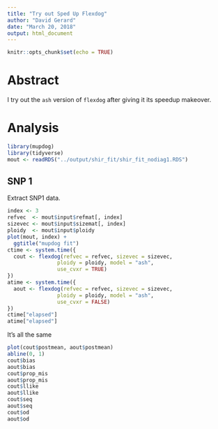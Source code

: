 ```yaml
---
title: "Try out Sped Up Flexdog"
author: "David Gerard"
date: "March 20, 2018"
output: html_document
---
```


```r
knitr::opts_chunk$set(echo = TRUE)
```

# Abstract

I try out the `ash` version of `flexdog` after giving it its speedup makeover.

# Analysis
```r
library(mupdog)
library(tidyverse)
mout <- readRDS("../output/shir_fit/shir_fit_nodiag1.RDS")
```

## SNP 1

Extract SNP1 data.
```r
index <- 3
refvec  <- mout$input$refmat[, index]
sizevec <- mout$input$sizemat[, index]
ploidy  <- mout$input$ploidy
plot(mout, index) +
  ggtitle("mupdog fit")
ctime <- system.time({
  cout <- flexdog(refvec = refvec, sizevec = sizevec, 
                ploidy = ploidy, model = "ash", 
                use_cvxr = TRUE)
})
atime <- system.time({
  aout <- flexdog(refvec = refvec, sizevec = sizevec, 
                ploidy = ploidy, model = "ash", 
                use_cvxr = FALSE)
})
ctime["elapsed"]
atime["elapsed"]
```

It's all the same
```r
plot(cout$postmean, aout$postmean)
abline(0, 1)
cout$bias
aout$bias
cout$prop_mis
aout$prop_mis
cout$llike
aout$llike
cout$seq
aout$seq
cout$od
aout$od
```
